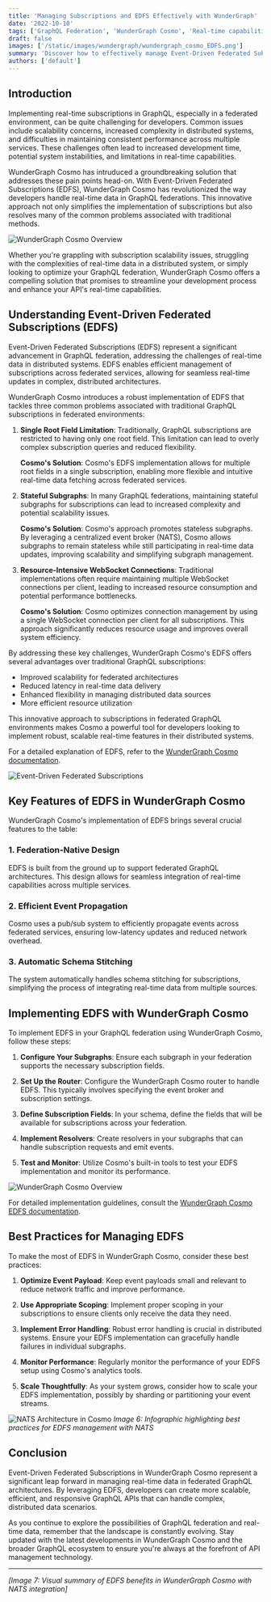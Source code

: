 ```yaml
---
title: 'Managing Subscriptions and EDFS Effectively with WunderGraph'
date: '2022-10-10'
tags: ['GraphQL Federation', 'WunderGraph Cosmo', 'Real-time capabilities', 'Schema Registry']
draft: false
images: ['/static/images/wundergraph/wundergraph_cosmo_EDFS.png']
summary: 'Discover how to effectively manage Event-Driven Federated Subscriptions (EDFS) with WunderGraph Cosmo. Learn implementation strategies and best practices for scalable, real-time GraphQL APIs.'
authors: ['default']
---
```


## Introduction
Implementing real-time subscriptions in GraphQL, especially in a federated environment, can be quite challenging for developers. Common issues include scalability concerns, increased complexity in distributed systems, and difficulties in maintaining consistent performance across multiple services. These challenges often lead to increased development time, potential system instabilities, and limitations in real-time capabilities.

WunderGraph Cosmo has intruduced a groundbreaking solution that addresses these pain points head-on. With Event-Driven Federated Subscriptions (EDFS), WunderGraph Cosmo has revolutionized the way developers handle real-time data in GraphQL federations. This innovative approach not only simplifies the implementation of subscriptions but also resolves many of the common problems associated with traditional methods.

![WunderGraph Cosmo Overview](/static/images/wundergraph/wundergraph_cosmo_EDFS.png)

Whether you're grappling with subscription scalability issues, struggling with the complexities of real-time data in a distributed system, or simply looking to optimize your GraphQL federation, WunderGraph Cosmo offers a compelling solution that promises to streamline your development process and enhance your API's real-time capabilities.

## Understanding Event-Driven Federated Subscriptions (EDFS)
Event-Driven Federated Subscriptions (EDFS) represent a significant advancement in GraphQL federation, addressing the challenges of real-time data in distributed systems. EDFS enables efficient management of subscriptions across federated services, allowing for seamless real-time updates in complex, distributed architectures.

WunderGraph Cosmo introduces a robust implementation of EDFS that tackles three common problems associated with traditional GraphQL subscriptions in federated environments:

1. **Single Root Field Limitation**: Traditionally, GraphQL subscriptions are restricted to having only one root field. This limitation can lead to overly complex subscription queries and reduced flexibility.

   **Cosmo's Solution**: Cosmo's EDFS implementation allows for multiple root fields in a single subscription, enabling more flexible and intuitive real-time data fetching across federated services.

2. **Stateful Subgraphs**: In many GraphQL federations, maintaining stateful subgraphs for subscriptions can lead to increased complexity and potential scalability issues.

   **Cosmo's Solution**: Cosmo's approach promotes stateless subgraphs. By leveraging a centralized event broker (NATS), Cosmo allows subgraphs to remain stateless while still participating in real-time data updates, improving scalability and simplifying subgraph management.

3. **Resource-Intensive WebSocket Connections**: Traditional implementations often require maintaining multiple WebSocket connections per client, leading to increased resource consumption and potential performance bottlenecks.

   **Cosmo's Solution**: Cosmo optimizes connection management by using a single WebSocket connection per client for all subscriptions. This approach significantly reduces resource usage and improves overall system efficiency.

By addressing these key challenges, WunderGraph Cosmo's EDFS offers several advantages over traditional GraphQL subscriptions:

- Improved scalability for federated architectures
- Reduced latency in real-time data delivery
- Enhanced flexibility in managing distributed data sources
- More efficient resource utilization

This innovative approach to subscriptions in federated GraphQL environments makes Cosmo a powerful tool for developers looking to implement robust, scalable real-time features in their distributed systems. 

For a detailed explanation of EDFS, refer to the [WunderGraph Cosmo documentation](https://cosmo-docs.wundergraph.com/router/event-driven-federated-subscriptions-edfs).

![Event-Driven Federated Subscriptions](/static/images/wundergraph/Event-Driven_Federated_Subscriptions_(EDFS).png)


## Key Features of EDFS in WunderGraph Cosmo

WunderGraph Cosmo's implementation of EDFS brings several crucial features to the table:

### 1. Federation-Native Design

EDFS is built from the ground up to support federated GraphQL architectures. This design allows for seamless integration of real-time capabilities across multiple services.

### 2. Efficient Event Propagation

Cosmo uses a pub/sub system to efficiently propagate events across federated services, ensuring low-latency updates and reduced network overhead.

### 3. Automatic Schema Stitching

The system automatically handles schema stitching for subscriptions, simplifying the process of integrating real-time data from multiple sources.

## Implementing EDFS with WunderGraph Cosmo

To implement EDFS in your GraphQL federation using WunderGraph Cosmo, follow these steps:

1. **Configure Your Subgraphs**: Ensure each subgraph in your federation supports the necessary subscription fields.

2. **Set Up the Router**: Configure the WunderGraph Cosmo router to handle EDFS. This typically involves specifying the event broker and subscription settings.

3. **Define Subscription Fields**: In your schema, define the fields that will be available for subscriptions across your federation.

4. **Implement Resolvers**: Create resolvers in your subgraphs that can handle subscription requests and emit events.

5. **Test and Monitor**: Utilize Cosmo's built-in tools to test your EDFS implementation and monitor its performance.

![WunderGraph Cosmo Overview](/static/images/graphql/NATS-system-diagram.png)

For detailed implementation guidelines, consult the [WunderGraph Cosmo EDFS documentation](https://cosmo-docs.wundergraph.com/router/event-driven-federated-subscriptions-edfs).

## Best Practices for Managing EDFS

To make the most of EDFS in WunderGraph Cosmo, consider these best practices:

1. **Optimize Event Payload**: Keep event payloads small and relevant to reduce network traffic and improve performance.

2. **Use Appropriate Scoping**: Implement proper scoping in your subscriptions to ensure clients only receive the data they need.

3. **Implement Error Handling**: Robust error handling is crucial in distributed systems. Ensure your EDFS implementation can gracefully handle failures in individual subgraphs.

4. **Monitor Performance**: Regularly monitor the performance of your EDFS setup using Cosmo's analytics tools.

5. **Scale Thoughtfully**: As your system grows, consider how to scale your EDFS implementation, possibly by sharding or partitioning your event streams.


![NATS Architecture in Cosmo](image-placeholder-3.jpg)
*Image 6: Infographic highlighting best practices for EDFS management with NATS*


## Conclusion

Event-Driven Federated Subscriptions in WunderGraph Cosmo represent a significant leap forward in managing real-time data in federated GraphQL architectures. By leveraging EDFS, developers can create more scalable, efficient, and responsive GraphQL APIs that can handle complex, distributed data scenarios.

As you continue to explore the possibilities of GraphQL federation and real-time data, remember that the landscape is constantly evolving. Stay updated with the latest developments in WunderGraph Cosmo and the broader GraphQL ecosystem to ensure you're always at the forefront of API management technology.

---

*[Image 7: Visual summary of EDFS benefits in WunderGraph Cosmo with NATS integration]*

<BlogNewsletterForm title="Get twice as much done with a fifth of the code." />
